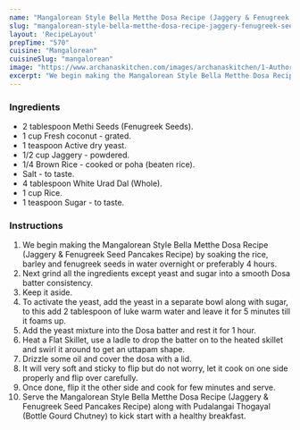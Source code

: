 ---
name: "Mangalorean Style Bella Metthe Dosa Recipe (Jaggery & Fenugreek Seed Pancakes Recipe)"
slug: "mangalorean-style-bella-metthe-dosa-recipe-jaggery-fenugreek-seed-pancakes-recipe"
layout: 'RecipeLayout'
prepTime: "570"
cuisine: "Mangalorean"
cuisineSlug: "mangalorean"
image: "https://www.archanaskitchen.com/images/archanaskitchen/1-Author/sibyl_sunitha/Mangalorean_Style_Bella_Metthe_Dosa_Recipe_Jaggery__Fenugreek_Seed_Pancakes_Recipe.jpg"
excerpt: "We begin making the Mangalorean Style Bella Metthe Dosa Recipe Jaggery  Fenugreek Seed Pancakes Recipe by soaking the rice, barley and fenugreek seeds in water overnight or preferably 4 hours"
---

### Ingredients

- 2 tablespoon Methi Seeds (Fenugreek Seeds).
- 1 cup Fresh coconut - grated.
- 1 teaspoon Active dry yeast.
- 1/2 cup Jaggery - powdered.
- 1/4 Brown Rice - cooked or poha (beaten rice).
- Salt - to taste.
- 4 tablespoon White Urad Dal (Whole).
- 1 cup Rice.
- 1 teaspoon Sugar - to taste.

### Instructions

1. We begin making the Mangalorean Style Bella Metthe Dosa Recipe (Jaggery & Fenugreek Seed Pancakes Recipe) by soaking the rice, barley and fenugreek seeds in water overnight or preferably 4 hours.
1. Next grind all the ingredients except yeast and sugar into a smooth Dosa batter consistency.
1. Keep it aside.
1. To activate the yeast, add the yeast in a separate bowl along with sugar, to this add 2 tablespoon of luke warm water and leave it for 5 minutes till it foams up.
1. Add the yeast mixture into the Dosa batter and rest it for 1 hour.
1. Heat a Flat Skillet, use a ladle to drop the batter on to the heated skillet and swirl it around to get an uttapam shape.
1. Drizzle some oil and cover the dosa with a lid.
1. It will very soft and sticky to flip but do not worry, let it cook on one side properly and flip over carefully.
1. Once done, flip it the other side and cook for few minutes and serve.
1. Serve the Mangalorean Style Bella Metthe Dosa Recipe (Jaggery & Fenugreek Seed Pancakes Recipe) along with Pudalangai Thogayal (Bottle Gourd Chutney) to kick start with a healthy breakfast.
